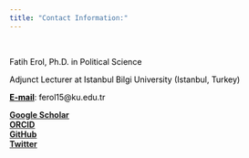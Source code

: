 ```yaml
---
title: "Contact Information:"
---
```

<!-- Global site tag (gtag.js) - Google Analytics -->
<script async src="https://www.googletagmanager.com/gtag/js?id=UA-166011945-1"></script>
<script>
  window.dataLayer = window.dataLayer || [];
  function gtag(){dataLayer.push(arguments);}
  gtag('js', new Date());

  gtag('config', 'UA-166011945-1');
</script>


<br>
<p style="color:black">Fatih Erol, Ph.D. in Political Science<br></p>
<p style="color:black">Adjunct Lecturer at Istanbul Bilgi University (Istanbul, Turkey) <br></p>

<p style="color:black"><u><b>E-mail</b></u>: ferol15@ku.edu.tr<br></p>

<a href="https://scholar.google.com.tr/citations?user=B4_j6yYAAAAJ&hl=tr"><u><b>Google Scholar</b></u></a><br>
<a href="https://orcid.org/0000-0002-0123-0321"><u><b>ORCID</b></u></a><br>
<a href="https://github.com/ferol15"><u><b>GitHub</b></u></a><br>
<a href="https://twitter.com/fatiherol_pols"><u><b>Twitter</b></u></a><br>

